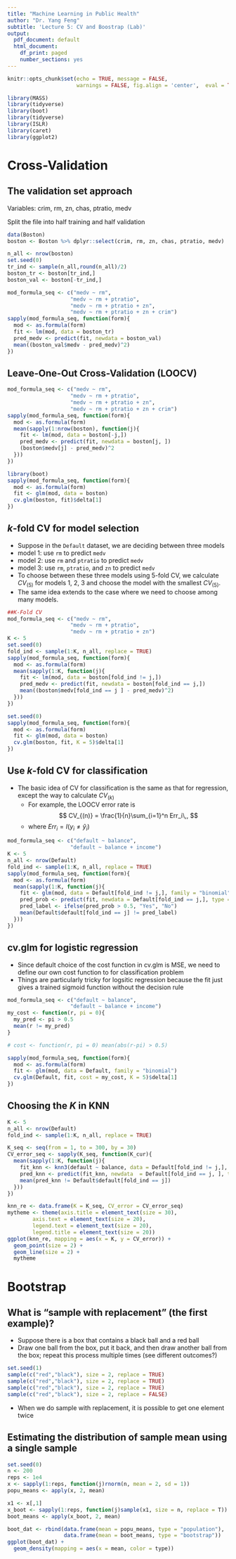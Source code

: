 ```yaml
---
title: "Machine Learning in Public Health"
author: "Dr. Yang Feng"
subtitle: 'Lecture 5: CV and Boostrap (Lab)'
output:
  pdf_document: default
  html_document:
    df_print: paged
    number_sections: yes
---
```


```r
knitr::opts_chunk$set(echo = TRUE, message = FALSE,
                      warnings = FALSE, fig.align = 'center',  eval = TRUE)
```

```r
library(MASS)
library(tidyverse)
library(boot)
library(tidyverse)
library(ISLR)
library(caret)
library(ggplot2)
```


# Cross-Validation
## The validation set approach

Variables: crim, rm, zn, chas, ptratio, medv

Split the file into half training and half validation

```r
data(Boston)
boston <- Boston %>% dplyr::select(crim, rm, zn, chas, ptratio, medv)

n_all <- nrow(boston)
set.seed(0)
tr_ind <- sample(n_all,round(n_all)/2)
boston_tr <- boston[tr_ind,]
boston_val <- boston[-tr_ind,]
```


```r
mod_formula_seq <- c("medv ~ rm",
                    "medv ~ rm + ptratio",
                    "medv ~ rm + ptratio + zn",
                    "medv ~ rm + ptratio + zn + crim")
sapply(mod_formula_seq, function(form){
  mod <- as.formula(form)
  fit <- lm(mod, data = boston_tr)
  pred_medv <- predict(fit, newdata = boston_val)
  mean((boston_val$medv - pred_medv)^2)
})

```


## Leave-One-Out Cross-Validation (LOOCV)

```r
mod_formula_seq <- c("medv ~ rm",
                    "medv ~ rm + ptratio",
                    "medv ~ rm + ptratio + zn",
                    "medv ~ rm + ptratio + zn + crim")
sapply(mod_formula_seq, function(form){
  mod <- as.formula(form)
  mean(sapply(1:nrow(boston), function(j){
    fit <- lm(mod, data = boston[-j,])
    pred_medv <- predict(fit, newdata = boston[j, ])
    (boston$medv[j] - pred_medv)^2
  }))
})

```

```r
library(boot)
sapply(mod_formula_seq, function(form){
  mod <- as.formula(form)
  fit <- glm(mod, data = boston)
  cv.glm(boston, fit)$delta[1]
})
```


## $k$-fold CV for model selection

- Suppose in the `Default` dataset, we are deciding between three models 
- model 1: use `rm` to predict `medv`
- model 2: use `rm` and `ptratio` to predict `medv`
- model 3: use `rm`, `ptratio`, and `zn` to predict `medv`
- To choose between these three models using 5-fold CV, we calculate $CV_{(5)}$ for models 1, 2, 3 and choose the model with the smallest $CV_{(5)}$. 
- The same idea extends to the case where we need to choose among many models.  


```r
##K-Fold CV
mod_formula_seq <- c("medv ~ rm",
                    "medv ~ rm + ptratio",
                    "medv ~ rm + ptratio + zn")
K <- 5
set.seed(0)
fold_ind <- sample(1:K, n_all, replace = TRUE)
sapply(mod_formula_seq, function(form){
  mod <- as.formula(form)
  mean(sapply(1:K, function(j){
    fit <- lm(mod, data = boston[fold_ind != j,])
    pred_medv <- predict(fit, newdata = boston[fold_ind == j,])
    mean((boston$medv[fold_ind == j ] - pred_medv)^2)
  }))
})


```


```r
set.seed(0)
sapply(mod_formula_seq, function(form){
  mod <- as.formula(form)
  fit <- glm(mod, data = boston)
  cv.glm(boston, fit, K = 5)$delta[1]
})
```

## Use $k$-fold CV for classification 

- The basic idea of CV for classification is the same as that for regression, except the way to calculate $CV_{(k)}$
    + For example, the LOOCV error rate is 
$$
CV_{(n)} = \frac{1}{n}\sum_{i=1}^n Err_i\,,
$$
    + where $Err_i = I(y_i \neq \hat y_i)$

```r
mod_formula_seq <- c("default ~ balance",
                    "default ~ balance + income")
K <- 5
n_all <- nrow(Default)
fold_ind <- sample(1:K, n_all, replace = TRUE)
sapply(mod_formula_seq, function(form){
  mod <- as.formula(form)
  mean(sapply(1:K, function(j){
    fit <- glm(mod, data = Default[fold_ind != j,], family = "binomial")
    pred_prob <- predict(fit, newdata = Default[fold_ind == j,], type = "response")
    pred_label <- ifelse(pred_prob > 0.5, "Yes", "No")
    mean(Default$default[fold_ind == j] != pred_label)
  }))
})

```


## cv.glm for logistic regression
\vspace{-0.1in}
- Since default choice of the cost function in cv.glm is MSE, we need to define our own cost function to for classification problem
- Things are particularly tricky for logsitic regression because the fit just gives a trained sigmoid function without the decision rule

```r
mod_formula_seq <- c("default ~ balance",
                    "default ~ balance + income")
my_cost <- function(r, pi = 0){
  my_pred <- pi > 0.5
  mean(r != my_pred)
}

# cost <- function(r, pi = 0) mean(abs(r-pi) > 0.5)

sapply(mod_formula_seq, function(form){
  mod <- as.formula(form)
  fit <- glm(mod, data = Default, family = "binomial")
  cv.glm(Default, fit, cost = my_cost, K = 5)$delta[1]
})
```


## Choosing the $K$ in KNN

```r
K <- 5
n_all <- nrow(Default)
fold_ind <- sample(1:K, n_all, replace = TRUE)

K_seq <- seq(from = 1, to = 300, by = 30)
CV_error_seq <- sapply(K_seq, function(K_cur){
  mean(sapply(1:K, function(j){
    fit_knn <- knn3(default ~ balance, data = Default[fold_ind != j,], k = K_cur)
    pred_knn <- predict(fit_knn, newdata  = Default[fold_ind == j, ], type = "class")
    mean(pred_knn != Default$default[fold_ind == j])
  }))
})

```

```r
knn_re <- data.frame(K = K_seq, CV_error = CV_error_seq)
mytheme <- theme(axis.title = element_text(size = 30),
        axis.text = element_text(size = 20),
        legend.text = element_text(size = 20),
        legend.title = element_text(size = 20))
ggplot(knn_re, mapping = aes(x = K, y = CV_error)) +
  geom_point(size = 2) +
  geom_line(size = 2) +
  mytheme
```



# Bootstrap

## What is "sample with replacement" (the first example)?

- Suppose there is a box that contains a [black]{color="blue"} ball and a [red]{color="blue"} ball
- Draw one ball from the box, put it back, and then draw another ball from the box; repeat this process multiple times (see different outcomes?)
```r
set.seed(1)
sample(c("red","black"), size = 2, replace = TRUE)
sample(c("red","black"), size = 2, replace = TRUE)
sample(c("red","black"), size = 2, replace = TRUE)
sample(c("red","black"), size = 2, replace = FALSE)
```
- When we do sample with replacement, it is possible to get one element twice


## Estimating the distribution of sample mean using a single sample
```r
set.seed(0)
n <- 200
reps <- 1e4
x <- sapply(1:reps, function(j)rnorm(n, mean = 2, sd = 1))
popu_means <- apply(x, 2, mean)

x1 <- x[,1]
x_boot <- sapply(1:reps, function(j)sample(x1, size = n, replace = T))
boot_means <- apply(x_boot, 2, mean)

boot_dat <- rbind(data.frame(mean = popu_means, type = "population"),
                  data.frame(mean = boot_means, type = "bootstrap"))
ggplot(boot_dat) +
  geom_density(mapping = aes(x = mean, color = type))
```

